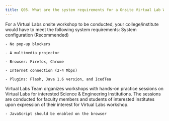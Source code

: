 ```yaml
---
title: Q05. What are the system requirements for a Onsite Virtual Lab Workshop?
---
```


For a Virtual Labs onsite workshop to be conducted, your
college/institute would have to meet the following system
requirements: System configuration (Recommended)

    - No pop-up blockers

    - A multimedia projector

    - Browser: Firefox, Chrome

    - Internet connection (2-4 Mbps)

    - Plugins: Flash, Java 1.6 version, and IcedTea

Virtual Labs Team organizes workshops with hands-on practice
sessions on Virtual Labs for interested Science &
Engineering Institutions.  The sessions are conducted for
faculty members and students of interested institutes upon
expression of their interest for Virtual Labs workshop.


    - JavaScript should be enabled on the browser